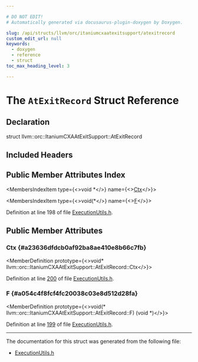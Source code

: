 ```yaml
---

# DO NOT EDIT!
# Automatically generated via docusaurus-plugin-doxygen by Doxygen.

slug: /api/structs/llvm/orc/itaniumcxaatexitsupport/atexitrecord
custom_edit_url: null
keywords:
  - doxygen
  - reference
  - struct
toc_max_heading_level: 3

---
```





# The `AtExitRecord` Struct Reference

<DoxygenPage pluginConfig={pluginConfig}>



## Declaration

<CodeBlock>struct llvm::orc::ItaniumCXAAtExitSupport::AtExitRecord</CodeBlock>

## Included Headers

<IncludesList>
<IncludesListItem
  filePath="llvm/ExecutionEngine/Orc/ExecutionUtils.h"
  permalink="/docs/api/files/include/include/llvm/include/llvm/executionengine/include/llvm/executionengine/orc/executionutils-h"
  isLocal="true" />
</IncludesList>

## Public Member Attributes Index

<MembersIndex>

<MembersIndexItem
  type={<>void &#42;</>}
  name={<><a href="#a23636dfdcb0af92ba8ae410e8b66c7fb">Ctx</a></>}>
</MembersIndexItem>

<MembersIndexItem
  type={<>void(&#42;</>}
  name={<><a href="#a054c4f8fcf4fc20038c03e8d512d28fa">F</a></>}>
</MembersIndexItem>

</MembersIndex>


Definition at line 198 of file <a href="/docs/api/files/include/include/llvm/include/llvm/executionengine/include/llvm/executionengine/orc/executionutils-h">ExecutionUtils.h</a>.

<SectionDefinition>

## Public Member Attributes

### Ctx {#a23636dfdcb0af92ba8ae410e8b66c7fb}

<MemberDefinition
  prototype={<>void&#42; llvm::orc::ItaniumCXAAtExitSupport::AtExitRecord::Ctx</>}>

Definition at line <a href="/docs/api/files/include/include/llvm/include/llvm/executionengine/include/llvm/executionengine/orc/executionutils-h/#l00200">200</a> of file <a href="/docs/api/files/include/include/llvm/include/llvm/executionengine/include/llvm/executionengine/orc/executionutils-h">ExecutionUtils.h</a>.
</MemberDefinition>

### F {#a054c4f8fcf4fc20038c03e8d512d28fa}

<MemberDefinition
  prototype={<>void(&#42; llvm::orc::ItaniumCXAAtExitSupport::AtExitRecord::F) (void &#42;)</>}>

Definition at line <a href="/docs/api/files/include/include/llvm/include/llvm/executionengine/include/llvm/executionengine/orc/executionutils-h/#l00199">199</a> of file <a href="/docs/api/files/include/include/llvm/include/llvm/executionengine/include/llvm/executionengine/orc/executionutils-h">ExecutionUtils.h</a>.
</MemberDefinition>

</SectionDefinition>

<hr/>

The documentation for this struct was generated from the following file:

<ul>
<li><a href="/docs/api/files/include/include/llvm/include/llvm/executionengine/include/llvm/executionengine/orc/executionutils-h">ExecutionUtils.h</a></li>
</ul>

</DoxygenPage>
